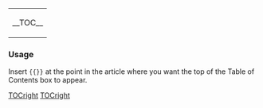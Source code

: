 {|style="clear:right; float:right;"
|style="background: none; border:0px;"|
__TOC__
|}<noinclude>

=== Usage ===
Insert <code>&#123;&#123;{{BASEPAGENAME}}&#125;&#125;</code> at the point in the article where you want the top of the Table of Contents box to appear.
[[Category:en/Templates|TOCright]][[Category:en/Page Elements|TOCright]]</noinclude>